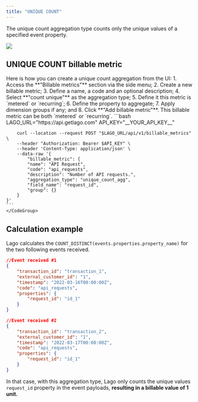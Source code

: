 ```yaml
---
title: "UNIQUE COUNT"
---
```


The unique count aggregation type counts only the unique values of a specified event property.

<Frame caption="UNIQUE COUNT calculation method">
  <img src="/guide/images/count-unique.png" />
</Frame>

## UNIQUE COUNT billable metric

<Tabs>
  <Tab title="Dashboard">
    Here is how you can create a unique count aggregation from the UI:
    1. Access the **"Billable metrics"** section via the side menu;
    2. Create a new billable metric;
    3. Define a name, a code and an optional description;
    4. Select **"count unique"** as the aggregation type;
    5. Define it this metric is `metered` or `recurring`;
    6. Define the property to aggregate;
    7. Apply dimension groups if any; and
    8. Click **"Add billable metric"**.

<Info>
   This billable metric can be both `metered` or `recurring`.
</Info>
  </Tab>
  <Tab title="API">
    <CodeGroup>
    ```bash
        LAGO_URL="https://api.getlago.com"
        API_KEY="__YOUR_API_KEY__"

        curl --location --request POST "$LAGO_URL/api/v1/billable_metrics" \
        --header "Authorization: Bearer $API_KEY" \
        --header 'Content-Type: application/json' \
        --data-raw '{
            "billable_metric": {
            "name": "API Request",
            "code": "api_requests",
            "description": "Number of API requests.",
            "aggregation_type": "unique_count_agg",
            "field_name": "request_id",
            "group": {}
        }
    }'
    ```
    </CodeGroup>
  </Tab>
</Tabs>

## Calculation example
Lago calculates the `COUNT_DISTINCT(events.properties.property_name)` for the two following events received. 

```json
//Event received #1
{
    "transaction_id": "transaction_1",
    "external_customer_id": "1",
    "timestamp": "2022-03-16T00:00:00Z",
    "code": "api_requests",
    "properties": {
        "request_id": "id_1"
    }
}

//Event received #2
{
    "transaction_id": "transaction_2",
    "external_customer_id": "1",
    "timestamp": "2022-03-17T00:00:00Z",
    "code": "api_requests",
    "properties": {
        "request_id": "id_1"
    }
}
```

In that case, with this aggregation type, Lago only counts the unique values `request_id` property in the event payloads, **resulting in a billable value of 1 unit.**